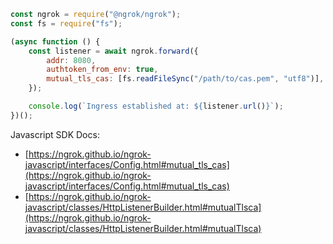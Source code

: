 ```jsx
const ngrok = require("@ngrok/ngrok");
const fs = require("fs");

(async function () {
	const listener = await ngrok.forward({
		addr: 8080,
		authtoken_from_env: true,
		mutual_tls_cas: [fs.readFileSync("/path/to/cas.pem", "utf8")],
	});

	console.log(`Ingress established at: ${listener.url()}`);
})();
```

Javascript SDK Docs:

- [https://ngrok.github.io/ngrok-javascript/interfaces/Config.html#mutual_tls_cas](https://ngrok.github.io/ngrok-javascript/interfaces/Config.html#mutual_tls_cas)
- [https://ngrok.github.io/ngrok-javascript/classes/HttpListenerBuilder.html#mutualTlsca](https://ngrok.github.io/ngrok-javascript/classes/HttpListenerBuilder.html#mutualTlsca)
